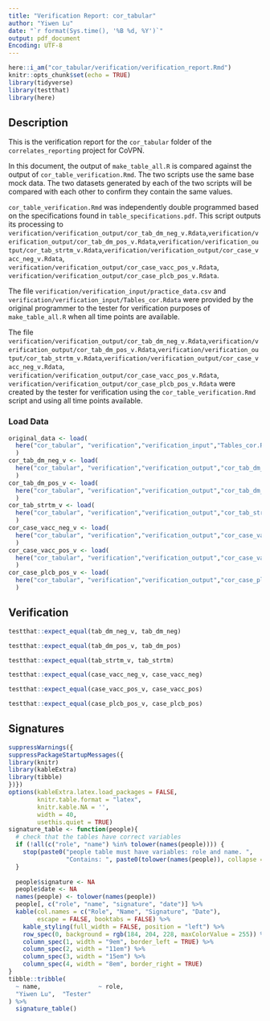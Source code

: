 ```yaml
---
title: "Verification Report: cor_tabular"
author: "Yiwen Lu"
date: "`r format(Sys.time(), '%B %d, %Y')`"
output: pdf_document
Encoding: UTF-8
---
```


```r
here::i_am("cor_tabular/verification/verification_report.Rmd")
knitr::opts_chunk$set(echo = TRUE)
library(tidyverse)
library(testthat)
library(here)
```

## Description

This is the verification report for the `cor_tabular` folder of the `correlates_reporting` project for CoVPN. 

In this document, the output of `make_table_all.R` is compared against the output of `cor_table_verification.Rmd`. The two scripts use the same base mock data. The two datasets generated by each of the two scripts will be compared with each other to confirm they contain the same values.

`cor_table_verification.Rmd` was independently double programmed based on the specifications found in `table_specifications.pdf`. This script outputs its processing to \newline `verification/verification_output/cor_tab_dm_neg_v.Rdata`,\newline `verification/verification_output/cor_tab_dm_pos_v.Rdata`,\newline `verification/verification_output/cor_tab_strtm_v.Rdata`,\newline `verification/verification_output/cor_case_vacc_neg_v.Rdata`,\newline
`verification/verification_output/cor_case_vacc_pos_v.Rdata`,\newline
`verification/verification_output/cor_case_plcb_pos_v.Rdata`.

The file `verification/verification_input/practice_data.csv` and \newline `verification/verification_input/Tables_cor.Rdata` were provided by the original programmer to the tester for verification purposes of `make_table_all.R` when all time points are available.

The file `verification/verification_output/cor_tab_dm_neg_v.Rdata`,\newline `verification/verification_output/cor_tab_dm_pos_v.Rdata`,\newline `verification/verification_output/cor_tab_strtm_v.Rdata`,\newline `verification/verification_output/cor_case_vacc_neg_v.Rdata`,\newline
`verification/verification_output/cor_case_vacc_pos_v.Rdata`,\newline
`verification/verification_output/cor_case_plcb_pos_v.Rdata` were created by the tester for verification using the `cor_table_verification.Rmd` script and using all time points available.

### Load Data

```r
original_data <- load(
  here("cor_tabular", "verification","verification_input","Tables_cor.Rdata")
  )
cor_tab_dm_neg_v <- load(
  here("cor_tabular", "verification","verification_output","cor_tab_dm_neg_v.Rdata")
  )
cor_tab_dm_pos_v <- load(
  here("cor_tabular", "verification","verification_output","cor_tab_dm_pos_v.Rdata")
  )
cor_tab_strtm_v <- load(
  here("cor_tabular", "verification","verification_output","cor_tab_strtm_v.Rdata")
  )
cor_case_vacc_neg_v <- load(
  here("cor_tabular", "verification","verification_output","cor_case_vacc_neg_v.Rdata")
  )
cor_case_vacc_pos_v <- load(
  here("cor_tabular", "verification","verification_output","cor_case_vacc_pos_v.Rdata")
  )
cor_case_plcb_pos_v <- load(
  here("cor_tabular", "verification","verification_output","cor_case_plcb_pos_v.Rdata")
  )
```

## Verification

```r

testthat::expect_equal(tab_dm_neg_v, tab_dm_neg)

testthat::expect_equal(tab_dm_pos_v, tab_dm_pos)

testthat::expect_equal(tab_strtm_v, tab_strtm)

testthat::expect_equal(case_vacc_neg_v, case_vacc_neg)

testthat::expect_equal(case_vacc_pos_v, case_vacc_pos)

testthat::expect_equal(case_plcb_pos_v, case_plcb_pos)
```


## Signatures

```r
suppressWarnings({
suppressPackageStartupMessages({
library(knitr)
library(kableExtra)
library(tibble)
})})
options(kableExtra.latex.load_packages = FALSE, 
        knitr.table.format = "latex",
        knitr.kable.NA = '',
        width = 40,
        usethis.quiet = TRUE)
signature_table <- function(people){
  # check that the tables have correct variables
  if (!all(c("role", "name") %in% tolower(names(people)))) {
    stop(paste0("people table must have variables: role and name. ",
                "Contains: ", paste0(tolower(names(people)), collapse = ", ")))
  }
  
  people$signature <- NA
  people$date <- NA
  names(people) <- tolower(names(people))
  people[, c("role", "name", "signature", "date")] %>% 
  kable(col.names = c("Role", "Name", "Signature", "Date"),
        escape = FALSE, booktabs = FALSE) %>% 
    kable_styling(full_width = FALSE, position = "left") %>% 
    row_spec(0, background = rgb(184, 204, 228, maxColorValue = 255)) %>% 
    column_spec(1, width = "9em", border_left = TRUE) %>% 
    column_spec(2, width = "11em") %>% 
    column_spec(3, width = "15em") %>% 
    column_spec(4, width = "8em", border_right = TRUE)
}
tibble::tribble(
  ~ name,                ~ role,
  "Yiwen Lu",  "Tester"
) %>% 
  signature_table()
```